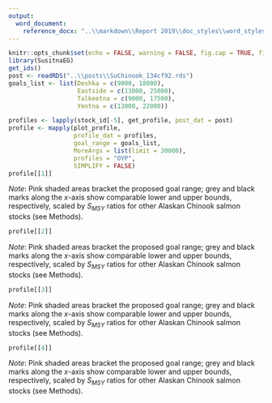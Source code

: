 ```yaml
---
output: 
  word_document:
    reference_docx: "..\\markdown\\Report 2019\\doc_styles\\word_styles_FDS.docx"
---
```


```r
knitr::opts_chunk$set(echo = FALSE, warning = FALSE, fig.cap = TRUE, fig.align = 'center')
library(SusitnaEG)
get_ids()
post <- readRDS("..\\posts\\SuChinook_134cf92.rds")
goals_list <- list(Deshka = c(9000, 18000),
                   Eastside = c(13000, 25000),
                   Talkeetna = c(9000, 17500),
                   Yentna = c(13000, 22000))
```


```r
profiles <- lapply(stock_id[-5], get_profile, post_dat = post)
profile <- mapply(plot_profile, 
                  profile_dat = profiles, 
                  goal_range = goals_list, 
                  MoreArgs = list(limit = 30000), 
                  profiles = "OYP",
                  SIMPLIFY = FALSE)
profile[[1]]
```
  
*Note*: Pink shaded areas bracket the proposed goal range; grey and black marks along the *x*-axis show comparable lower and upper bounds, respectively, scaled by $S_{MSY}$ ratios for other Alaskan Chinook salmon stocks (see Methods).

```r
profile[[2]]
```
  
*Note*: Pink shaded areas bracket the proposed goal range; grey and black marks along the *x*-axis show comparable lower and upper bounds, respectively, scaled by $S_{MSY}$ ratios for other Alaskan Chinook salmon stocks (see Methods).

```r
profile[[3]]
```
  
*Note*: Pink shaded areas bracket the proposed goal range; grey and black marks along the *x*-axis show comparable lower and upper bounds, respectively, scaled by $S_{MSY}$ ratios for other Alaskan Chinook salmon stocks (see Methods).

```r
profile[[4]]
```
  
*Note*: Pink shaded areas bracket the proposed goal range; grey and black marks along the *x*-axis show comparable lower and upper bounds, respectively, scaled by $S_{MSY}$ ratios for other Alaskan Chinook salmon stocks (see Methods).